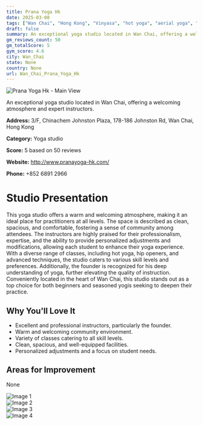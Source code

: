 ```yaml
---
title: Prana Yoga Hk
date: 2025-03-08
tags: ["Wan Chai", "Hong Kong", "Vinyasa", "hot yoga", "aerial yoga", "welcoming atmosphere", "spacious environment", "Wan Chai"]  
draft: false
summary: An exceptional yoga studio located in Wan Chai, offering a welcoming atmosphere and expert instructors.
gm_reviews_count: 50
gm_totalScore: 5
gym_score: 4.6
city: Wan_Chai
state: None
country: None
url: Wan_Chai_Prana_Yoga_Hk
---
```


<div className="aspect-[16/9] relative my-8">
  <img 
    src="https://lh5.googleusercontent.com/p/AF1QipOL1XViNPT_RM8Bca3nz0347LyynR3ckgt8MYSV=w1920-h1080-k-no"
    alt="Prana Yoga Hk - Main View"
    className="object-cover absolute inset-0 w-full h-full rounded-lg"
  />
</div>

An exceptional yoga studio located in Wan Chai, offering a welcoming atmosphere and expert instructors.

**Address:** 3/F, Chinachem Johnston Plaza, 178-186 Johnston Rd, Wan Chai, Hong Kong

**Category:** Yoga studio

**Score:** 5 based on 50 reviews

**Website:** http://www.pranayoga-hk.com/

**Phone:** +852 6891 2966

# Studio Presentation

This yoga studio offers a warm and welcoming atmosphere, making it an ideal place for practitioners at all levels. The space is described as clean, spacious, and comfortable, fostering a sense of community among attendees. The instructors are highly praised for their professionalism, expertise, and the ability to provide personalized adjustments and modifications, allowing each student to enhance their yoga experience. With a diverse range of classes, including hot yoga, hip openers, and advanced techniques, the studio caters to various skill levels and preferences. Additionally, the founder is recognized for his deep understanding of yoga, further elevating the quality of instruction. Conveniently located in the heart of Wan Chai, this studio stands out as a top choice for both beginners and seasoned yogis seeking to deepen their practice.

## Why You'll Love It

- Excellent and professional instructors, particularly the founder.
- Warm and welcoming community environment.
- Variety of classes catering to all skill levels.
- Clean, spacious, and well-equipped facilities.
- Personalized adjustments and a focus on student needs.

## Areas for Improvement

None

<div className="grid grid-cols-1 xl:grid-cols-2 gap-4 my-8">
<div className="aspect-[4/3] relative"><img src="https://lh5.googleusercontent.com/p/AF1QipM4VEzhB0ms5FaNrxMD5hpGp_ObBdFL5_ocDaf_=w1920-h1080-k-no" alt="Image 1" className="object-cover absolute inset-0 w-full h-full rounded-lg" /></div>
<div className="aspect-[4/3] relative"><img src="https://lh5.googleusercontent.com/p/AF1QipM4DqGXbadg19M92NLgClJD139bLWh_eNjJh-yR=w1920-h1080-k-no" alt="Image 2" className="object-cover absolute inset-0 w-full h-full rounded-lg" /></div>
<div className="aspect-[4/3] relative"><img src="https://lh5.googleusercontent.com/p/AF1QipMDCcju3NwtNC8V_RWgqkHQeqd9hl03iXCHA6h5=w1920-h1080-k-no" alt="Image 3" className="object-cover absolute inset-0 w-full h-full rounded-lg" /></div>
<div className="aspect-[4/3] relative"><img src="https://lh5.googleusercontent.com/p/AF1QipNnVpqX5Tm-JgzU1q9DQHg8BdPTNNFe93EhZTMY=w1920-h1080-k-no" alt="Image 4" className="object-cover absolute inset-0 w-full h-full rounded-lg" /></div>
</div>